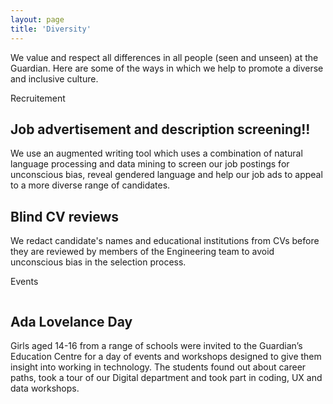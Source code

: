```yaml
---
layout: page
title: 'Diversity'
---
```


We value and respect all differences in all people (seen and unseen) at the Guardian. Here are some of the ways in which we help to promote a diverse and inclusive culture.

<ContentSection>
  <ContentLeft>Recruitement </ContentLeft>
  <ContentRight>
     <h2>Job advertisement and description screening!!</h2>
     We use an augmented writing tool which uses a combination of natural language processing and data mining to screen our job postings for unconscious bias, reveal gendered language and help our job ads to appeal to a more diverse range of candidates.
    <h2>Blind CV reviews</h2>
     We redact candidate's names and educational institutions from CVs before they are reviewed by members of the Engineering team to avoid unconscious bias in the selection process.
  </ContentRight>
</ContentSection>

<ContentTitle>Events</ContentTitle>

<ContentSection>

  <ContentLeft>
    <Image filename="images/home-about-gnm.jpg" />
  </ContentLeft>
  <ContentRight>
    <ContentCard>
      <h2>Ada Lovelance Day</h2>
      <p>Girls aged 14-16 from a range of schools were invited to the Guardian’s Education Centre for a day of events and workshops designed to give them insight into working in technology. The students found out about career paths, took a tour of our Digital department and took part in coding, UX and data workshops.</p>
    </ContentCard>
  </ContentRight>
</ContentSection>








